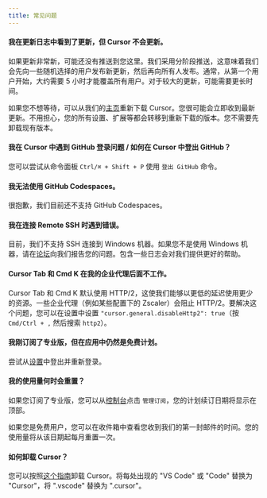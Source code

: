 ```yaml
---
title: 常见问题
---
```


#### 我在更新日志中看到了更新，但 Cursor 不会更新。

如果更新非常新，可能还没有推送到您这里。我们采用分阶段推送，这意味着我们会先向一些随机选择的用户发布新更新，然后再向所有人发布。通常，从第一个用户开始，大约需要 5 小时才能覆盖所有用户。对于较大的更新，可能需要更长时间。

如果您不想等待，可以从我们的[主页](https://cursor.com/)重新下载 Cursor。您很可能会立即收到最新更新。不用担心，您的所有设置、扩展等都会转移到重新下载的版本。您不需要先卸载现有版本。

#### 我在 Cursor 中遇到 GitHub 登录问题 / 如何在 Cursor 中登出 GitHub？

您可以尝试从命令面板 `Ctrl/⌘ + Shift + P` 使用 `登出 GitHub` 命令。

#### 我无法使用 GitHub Codespaces。

很抱歉，我们目前还不支持 GitHub Codespaces。

#### 我在连接 Remote SSH 时遇到错误。

目前，我们不支持 SSH 连接到 Windows 机器。如果您不是使用 Windows 机器，请在[论坛](https://forum.cursor.com/)向我们报告您的问题。包含一些日志会对我们提供更好的帮助。

#### Cursor Tab 和 Cmd K 在我的企业代理后面不工作。

Cursor Tab 和 Cmd K 默认使用 HTTP/2，这使我们能够以更低的延迟使用更少的资源。一些企业代理（例如某些配置下的 Zscaler）会阻止 HTTP/2。要解决这个问题，您可以在设置中设置 `"cursor.general.disableHttp2": true`（按 `Cmd/Ctrl + ,` 然后搜索 `http2`）。

#### 我刚订阅了专业版，但在应用中仍然是免费计划。

尝试从[设置](/get-started/migrate-from-vscode#cursor-settings)中登出并重新登录。

#### 我的使用量何时会重置？

如果您订阅了专业版，您可以从[控制台](https://cursor.com/settings)点击 `管理订阅`，您的计划续订日期将显示在顶部。

如果您是免费用户，您可以在收件箱中查看您收到我们的第一封邮件的时间。您的使用量将从该日期起每月重置一次。

#### 如何卸载 Cursor？

您可以按照[这个指南](https://code.visualstudio.com/docs/setup/uninstall)卸载 Cursor。将每处出现的 "VS Code" 或 "Code" 替换为 "Cursor"，将 ".vscode" 替换为 ".cursor"。
